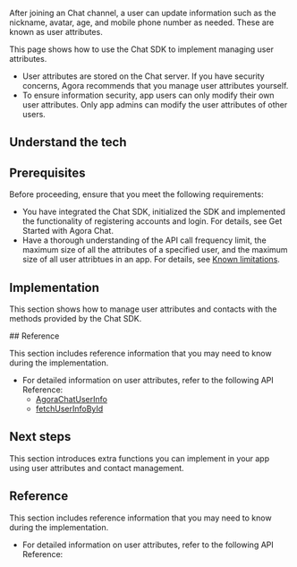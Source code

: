 
After joining an Chat channel, a user can update information such as the nickname, avatar, age, and mobile phone number as needed. These are known as user attributes.

This page shows how to use the Chat SDK to implement managing user attributes.

<div class="alert note"><ul><li>User attributes are stored on the Chat server. If you have security concerns, Agora recommends that you manage user attributes yourself.</li><li>To ensure information security, app users can only modify their own user attributes. Only app admins can modify the user attributes of other users.</li></ul></div>

## Understand the tech

<Understand />

## Prerequisites

Before proceeding, ensure that you meet the following requirements:

- You have integrated the Chat SDK, initialized the SDK and implemented the functionality of registering accounts and login. For details, see <Link to="/agora-chat/get-started/get-started-sdk?platform={{platform.PATH}}">Get Started with Agora Chat</Link>.
- Have a thorough understanding of the API call frequency limit, the maximum size of all the attributes of a specified user, and the maximum size of all user attribtues in an app. For details, see [Known limitations](../reference/limitations).

## Implementation

This section shows how to manage user attributes and contacts with the methods provided by the Chat SDK.

<ProjectImplement />

<PlatformWrapper platform="web">
## Reference

This section includes reference information that you may need to know during the implementation.

- For detailed information on user attributes, refer to the following API Reference:
  - [AgoraChatUserInfo](https://docs.agora.io/en/agora-chat/API%20Reference/im_oc/interface_agora_chat_user_info.html)
  - [fetchUserInfoById](https://docs.agora.io/en/agora-chat/API%20Reference/im_ts/modules/Contact.html)
</PlatformWrapper>

## Next steps

This section introduces extra functions you can implement in your app using user attributes and contact management.

<NextStep />

<PlatformWrapper notAllowed="flutter">
<PlatformWrapper notAllowed="react-native">
<PlatformWrapper notAllowed="unity">
<PlatformWrapper notAllowed="windows">

## Reference

This section includes reference information that you may need to know during the implementation.

- For detailed information on user attributes, refer to the following API Reference:
    <Reference />

</PlatformWrapper>
</PlatformWrapper>
</PlatformWrapper>
</PlatformWrapper>
